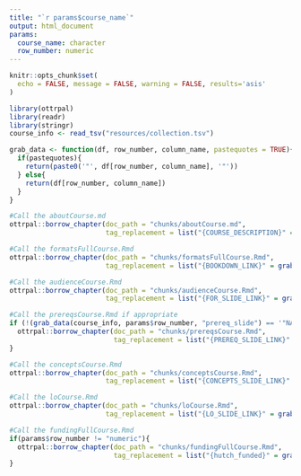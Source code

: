 ```yaml
---
title: "`r params$course_name`"
output: html_document
params:
  course_name: character
  row_number: numeric
---
```


```r
knitr::opts_chunk$set(
  echo = FALSE, message = FALSE, warning = FALSE, results='asis'
)
```

```r
library(ottrpal)
library(readr)
library(stringr)
course_info <- read_tsv("resources/collection.tsv")
```

```r
grab_data <- function(df, row_number, column_name, pastequotes = TRUE){
  if(pastequotes){
    return(paste0('"', df[row_number, column_name], '"'))
  } else{
    return(df[row_number, column_name])
  }
}
```

```r
#Call the aboutCourse.md
ottrpal::borrow_chapter(doc_path = "chunks/aboutCourse.md",
                        tag_replacement = list("{COURSE_DESCRIPTION}" = grab_data(course_info, params$row_number, "description", pastequotes = FALSE), "{COURSE_CATEGORY}" = grab_data(course_info, params$row_number, "Category", pastequotes = FALSE), "{COURSE_LAUNCH}" = grab_data(course_info, params$row_number, "launch_date", pastequotes = FALSE)))
```

```r
#Call the formatsFullCourse.Rmd
ottrpal::borrow_chapter(doc_path = "chunks/formatsFullCourse.Rmd",
                        tag_replacement = list("{BOOKDOWN_LINK}" = grab_data(course_info, params$row_number, "BookdownLink", pastequotes = FALSE), "{GITHUB_LINK}" =  grab_data(course_info, params$row_number, "GithubLink", pastequotes = FALSE), "{COURSERA_LINK}" = grab_data(course_info, params$row_number, "CourseraLink"), "{LEANPUB_LINK}" =  grab_data(course_info, params$row_number, "LeanpubLink")))
```

```r
#Call the audienceCourse.Rmd
ottrpal::borrow_chapter(doc_path = "chunks/audienceCourse.Rmd",
                        tag_replacement = list("{FOR_SLIDE_LINK}" = grab_data(course_info, params$row_number, "for_slide"), "{COURSE_AUDIENCE}" = grab_data(course_info, params$row_number, "BroadAudience")))
```

```r
#Call the prereqsCourse.Rmd if appropriate
if (!(grab_data(course_info, params$row_number, "prereq_slide") == '"NA"')){
  ottrpal::borrow_chapter(doc_path = "chunks/prereqsCourse.Rmd",
                          tag_replacement = list("{PREREQ_SLIDE_LINK}" = grab_data(course_info, params$row_number, "prereq_slide")))
}
```

```r
#Call the conceptsCourse.Rmd
ottrpal::borrow_chapter(doc_path = "chunks/conceptsCourse.Rmd",
                        tag_replacement = list("{CONCEPTS_SLIDE_LINK}" = grab_data(course_info, params$row_number, "concepts_slide")))
```

```r
#Call the loCourse.Rmd
ottrpal::borrow_chapter(doc_path = "chunks/loCourse.Rmd",
                        tag_replacement = list("{LO_SLIDE_LINK}" = grab_data(course_info, params$row_number, "lo_slide")))
```

```r
#Call the fundingFullCourse.Rmd
if(params$row_number != "numeric"){
  ottrpal::borrow_chapter(doc_path = "chunks/fundingFullCourse.Rmd",
                          tag_replacement = list("{hutch_funded}" = grab_data(course_info, params$row_number, "hutch_funding", pastequotes = FALSE)))
}
```
